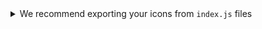 <details>
    <summary>We recommend exporting your icons from <code>index.js</code> files</summary>

    ```jsx
    // assets/index.js

    import { createIcon, createMultiVariantIcon } from "@sharegate/orbit-ui";
    import { ReactComponent as Azure } from "./icon-azure.svg";
    import { ReactComponent as Filter } from "./icon-filter.svg";

    export const AzureIcon = createIcon(Azure32);
    export const FilterMajorIcon = createIcon(Filter);
    ```

    ```jsx
    import { AzureIcon, FilterMajorIcon } from "./assets";

    () => (
        <>
            <AzureIcon />
            <FilterMajorIcon />
        </>
    );
    ```
</details>
